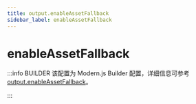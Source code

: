 ```yaml
---
title: output.enableAssetFallback
sidebar_label: enableAssetFallback
---
```

# enableAssetFallback

:::info BUILDER
该配置为 Modern.js Builder 配置，详细信息可参考 [output.enableAssetFallback](https://modernjs.dev/builder/api/config-output.html#output-enableassetfallback)。

:::


<Main />
